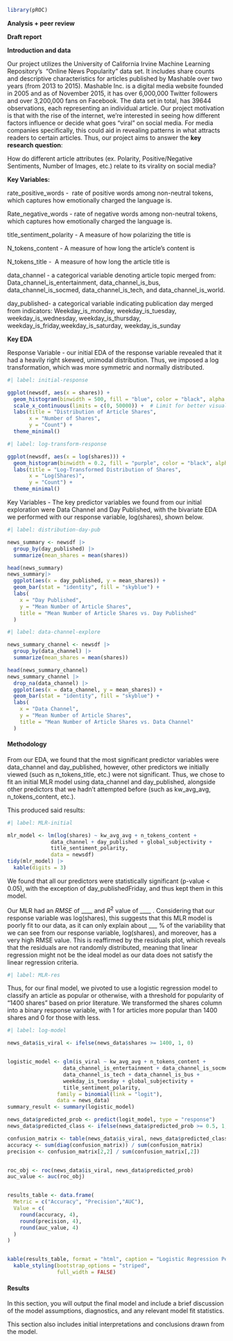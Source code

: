 ```r
library(pROC)

```

**Analysis + peer review**

**Draft report**

**Introduction and data**

Our project utilizes the University of California Irvine Machine Learning Repository’s  “Online News Popularity” data set. It includes share counts and descriptive characteristics for articles published by Mashable over two years (from 2013 to 2015). Mashable Inc. is a digital media website founded in 2005 and as of November 2015, it has over 6,000,000 Twitter followers and over 3,200,000 fans on Facebook. The data set in total, has 39644 observations, each representing an individual article. Our project motivation is that with the rise of the internet, we're interested in seeing how different factors influence or decide what goes "viral" on social media. For media companies specifically, this could aid in revealing patterns in what attracts readers to certain articles. Thus, our project aims to answer the **key research question**:

How do different article attributes (ex. Polarity, Positive/Negative Sentiments, Number of Images, etc.) relate to its virality on social media?

**Key Variables:** 

rate_positive_words -  rate of positive words among non-neutral tokens, which captures how emotionally charged the language is. 

Rate_negative_words - rate of negative words among non-neutral tokens, which captures how emotionally charged the language is. 

title_sentiment_polarity - A measure of how polarizing the title is

N_tokens_content - A measure of how long the article’s content is 

N_tokens_title -  A measure of how long the article title is

data_channel - a categorical variable denoting article topic merged from: Data_channel_is_entertainment, data_channel_is_bus, data_channel_is_socmed, data_channel_is_tech, and data_channel_is_world.

day_published- a categorical variable indicating publication day merged from indicators: Weekday_is_monday, weekday_is_tuesday, weekday_is_wednesday, weekday_is_thursday, weekday_is_friday,weekday_is_saturday, weekday_is_sunday 

**Key EDA**

Response Variable - our initial EDA of the response variable revealed that it had a heavily right skewed, unimodal distribution. Thus, we imposed a log transformation, which was more symmetric and normally distributed.

```r
#| label: initial-response 

ggplot(newsdf, aes(x = shares)) +
  geom_histogram(binwidth = 500, fill = "blue", color = "black", alpha = 0.7) +
  scale_x_continuous(limits = c(0, 50000)) +  # Limit for better visualization
  labs(title = "Distribution of Article Shares",
       x = "Number of Shares",
       y = "Count") +
  theme_minimal()
```

```r
#| label: log-transform-response 

ggplot(newsdf, aes(x = log(shares))) +  
  geom_histogram(binwidth = 0.2, fill = "purple", color = "black", alpha = 0.7) +
  labs(title = "Log-Transformed Distribution of Shares",
       x = "Log(Shares)",
       y = "Count") +
  theme_minimal()
```

Key Variables - The key predictor variables we found from our initial exploration were Data Channel and Day Published, with the bivariate EDA we performed with our response variable, log(shares), shown below.

```r
#| label: distribution-day-pub

news_summary <- newsdf |>
  group_by(day_published) |> 
  summarize(mean_shares = mean(shares)) 

head(news_summary)
news_summary|>
  ggplot(aes(x = day_published, y = mean_shares)) +
  geom_bar(stat = "identity", fill = "skyblue") + 
  labs(
    x = "Day Published", 
    y = "Mean Number of Article Shares",
    title = "Mean Number of Article Shares vs. Day Published"
  )
```

```r
#| label: data-channel-explore

news_summary_channel <- newsdf |>
  group_by(data_channel) |> 
  summarize(mean_shares = mean(shares)) 

head(news_summary_channel)
news_summary_channel |>
  drop_na(data_channel) |>
  ggplot(aes(x = data_channel, y = mean_shares)) +
  geom_bar(stat = "identity", fill = "skyblue") + 
  labs(
    x = "Data Channel", 
    y = "Mean Number of Article Shares",
    title = "Mean Number of Article Shares vs. Data Channel"
  )
```

#### Methodology

From our EDA, we found that the most significant predictor variables were data_channel and day_published, however, other predictors we initially viewed (such as n_tokens_title, etc.) were not significant. Thus, we chose to fit an initial MLR model using data_channel and day_published, alongside other predictors that we hadn't attempted before (such as kw_avg_avg, n_tokens_content, etc.).

This produced said results:

```r
#| label: MLR-initial 

mlr_model <- lm(log(shares) ~ kw_avg_avg + n_tokens_content + 
              data_channel + day_published + global_subjectivity +
              title_sentiment_polarity, 
              data = newsdf)
tidy(mlr_model) |>
  kable(digits = 3)
```

We found that all our predictors were statistically significant (p-value \< 0.05), with the exception of day_publishedFriday, and thus kept them in this model.

Our MLR had an $RMSE$ of \_\_\_\_ and $R^2$ value of \_\_\_\_ . Considering that our response variable was log(shares), this suggests that this MLR model is poorly fit to our data, as it can only explain about \_\_\_ % of the variability that we can see from our response variable, log(shares), and moreover, has a very high RMSE value. This is reaffirmed by the residuals plot, which reveals that the residuals are not randomly distributed, meaning that linear regression might not be the ideal model as our data does not satisfy the linear regression criteria. 

```r
#| label: MLR-res


```

Thus, for our final model, we pivoted to use a logistic regression model to classify an article as popular or otherwise, with a threshold for popularity of "1400 shares" based on prior literature. We transformed the shares column into a binary response variable, with 1 for articles more popular than 1400 shares and 0 for those with less.

```r
#| label: log-model 

news_data$is_viral <- ifelse(news_data$shares >= 1400, 1, 0)


logistic_model <- glm(is_viral ~ kw_avg_avg + n_tokens_content + 
                  data_channel_is_entertainment + data_channel_is_socmed +
                  data_channel_is_tech + data_channel_is_bus +
                  weekday_is_tuesday + global_subjectivity +
                  title_sentiment_polarity, 
                family = binomial(link = "logit"),
                data = news_data)
summary_result <- summary(logistic_model)

news_data$predicted_prob <- predict(logit_model, type = "response")
news_data$predicted_class <- ifelse(news_data$predicted_prob >= 0.5, 1, 0)

confusion_matrix <- table(news_data$is_viral, news_data$predicted_class)
accuracy <- sum(diag(confusion_matrix)) / sum(confusion_matrix)
precision <- confusion_matrix[2,2] / sum(confusion_matrix[,2])


roc_obj <- roc(news_data$is_viral, news_data$predicted_prob)
auc_value <- auc(roc_obj)


results_table <- data.frame(
  Metric = c("Accuracy", "Precision","AUC"),
  Value = c(
    round(accuracy, 4),
    round(precision, 4),
    round(auc_value, 4)
  )
)


kable(results_table, format = "html", caption = "Logistic Regression Performance Metrics") %>%
  kable_styling(bootstrap_options = "striped", 
                full_width = FALSE)


```

#### Results

In this section, you will output the final model and include a brief discussion of the model assumptions, diagnostics, and any relevant model fit statistics.

This section also includes initial interpretations and conclusions drawn from the model.
